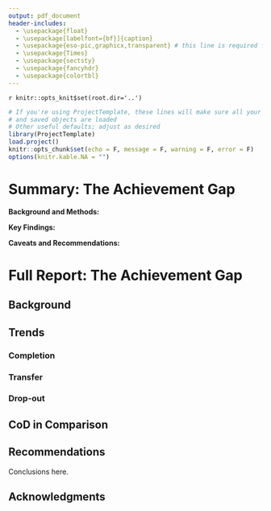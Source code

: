 ```yaml
---
output: pdf_document
header-includes:
  - \usepackage{float}
  - \usepackage[labelfont={bf}]{caption}
  - \usepackage{eso-pic,graphicx,transparent} # this line is required for the watermark to work
  - \usepackage{Times}
  - \usepackage{sectsty}
  - \usepackage{fancyhdr}
  - \usepackage{colortbl}
---
```


\input{draft_watermark.tex}
\fontsize{12}{15} \selectfont
\sectionfont{\color[rgb]{0,.609,.867}\normalfont\fontsize{18}{16}\selectfont}
\subsectionfont{\color[rgb]{.098,.275,.553}\bf\sffamily\scshape}
\subsubsectionfont{\fontsize{12}{10}\selectfont}
\pagestyle{fancy}
\thispagestyle{empty}
\fancyhf{}
\renewcommand{\headrulewidth}{0pt}
\fancyhead[C]{SLCC | Data Science \& Analytics}
\fancyfoot[L]{Month Year}
\fancyfoot[C]{Title for Report Footer}
\fancyfoot[R]{\thepage}
\input{titlepage.tex}

`r knitr::opts_knit$set(root.dir='..')`

```r
# If you're using ProjectTemplate, these lines will make sure all your packages
# and saved objects are loaded
# Other useful defaults; adjust as desired
library(ProjectTemplate)
load.project()
knitr::opts_chunk$set(echo = F, message = F, warning = F, error = F)
options(knitr.kable.NA = "")
```

# Summary: The Achievement Gap

**Background and Methods:**

**Key Findings:**

**Caveats and Recommendations:**

\clearpage

# Full Report: The Achievement Gap

## Background

## Trends

### Completion

### Transfer

### Drop-out

## CoD in Comparison

## Recommendations

Conclusions here.

## Acknowledgments 

